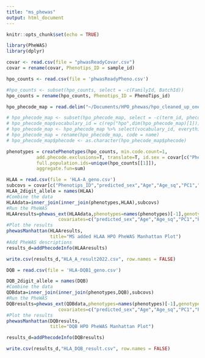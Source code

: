 ```yaml
---
title: "ms_phewas"
output: html_document
---
```


```r
knitr::opts_chunk$set(echo = TRUE)
```


```r
library(PheWAS)
library(dplyr)

covar <- read.csv(file = "phwasReadyCovar.csv")
covar = rename(covar, Phenotips_ID = sample_id)

hpo_counts <- read.csv(file = 'phwasReadyPheno.csv')  

#hpo_counts <- subset(hpo_counts, select = -c(FamilyId, BatchId))
hpo_counts = rename(hpo_counts, Phenotips_ID = PhenoTips_id)

hpo_phecode_map = read.delim("~/Documents/HPO_phewas/hpo_cleaned_up_ones/HPO_to_phecode.txt")

# hpo_phecode_map <- subset(hpo_phecode_map, select = -c(term_id, phecode.string))
# hpo_phecode_map$vocabulary_id = c(rep("hpo",dim(hpo_phecode_map)[1]))
# hpo_phecode_map <- hpo_phecode_map %>% select(vocabulary_id, everything())
# hpo_phecode_map = rename(hpo_phecode_map, code = name)
# hpo_phecode_map$phecode <- as.character(hpo_phecode_map$phecode)  
```


```r
phenotypes = createPhenotypes(hpo_counts, min.code.count=1, 
           add.phecode.exclusions=T, translate=T, id.sex = covar[c("Phenotips_ID","predicted_sex")], 
           full.population.ids=unique(hpo_counts[[1]]),
           aggregate.fun=sum)  

```



```r
HLAA = read.csv(file = 'HLA-A_geno.csv')
subcovs = covar[c("Phenotips_ID","predicted_sex","Age","Age_sq","PC1","PC2","PC3","PC4")]
HLAA_2digit_allele = names(HLAA)
#Combine the data
HLAAdata=inner_join(inner_join(phenotypes,HLAA),subcovs)
#Run the PheWAS
HLAAresults=phewas_ext(HLAAdata,phenotypes=names(phenotypes)[-1],genotypes=HLAA_2digit_allele[2:73],
                   covariates=c("predicted_sex","Age","Age_sq","PC1","PC2","PC3","PC4"), cores=2)
#Plot the results
phewasManhattan(HLAAresults, 
                title="MS added HLAA HPO PheWAS Manhattan Plot")
#Add PheWAS descriptions
results_d=addPhecodeInfo(HLAAresults)

write.csv(results_d,"HLA_A_result2022.csv", row.names = FALSE)
```


```r
DQB = read.csv(file = 'HLA-DQB1_geno.csv')

DQB_2digit_allele = names(DQB)
#Combine the data
QDBdata=inner_join(inner_join(phenotypes,DQB),subcovs)
#Run the PheWAS
DQBresults=phewas_ext(QDBdata,phenotypes=names(phenotypes)[-1],genotypes=DQB_2digit_allele[2:26],
                   covariates=c("predicted_sex","Age","Age_sq","PC1","PC2","PC3","PC4"), cores=4)
#Plot the results
phewasManhattan(DQBresults, 
                title="DQB HPO PheWAS Manhattan Plot")

results_d=addPhecodeInfo(DQBresults)

write.csv(results_d,"HLA_DQB_result.csv", row.names = FALSE)

```


